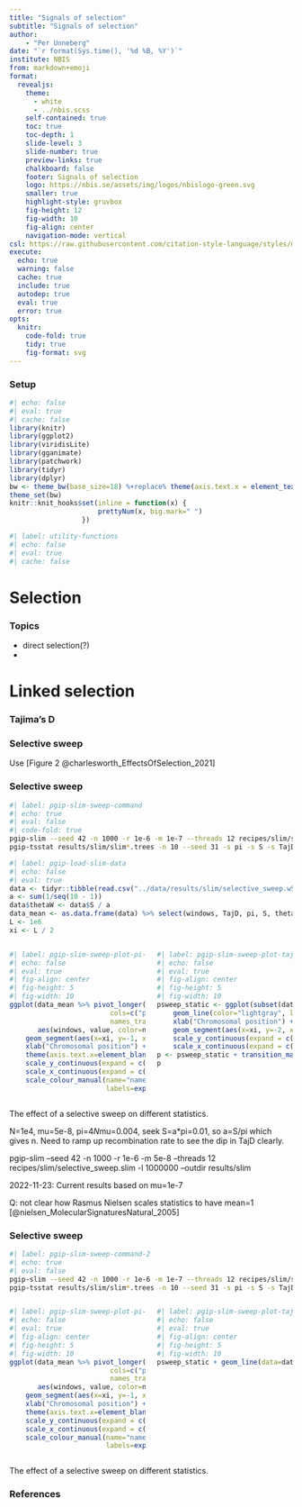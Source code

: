```yaml
---
title: "Signals of selection"
subtitle: "Signals of selection"
author:
    - "Per Unneberg"
date: "`r format(Sys.time(), '%d %B, %Y')`"
institute: NBIS
from: markdown+emoji
format:
  revealjs:
    theme:
      - white
      - ../nbis.scss
    self-contained: true
    toc: true
    toc-depth: 1
    slide-level: 3
    slide-number: true
    preview-links: true
    chalkboard: false
    footer: Signals of selection
    logo: https://nbis.se/assets/img/logos/nbislogo-green.svg
    smaller: true
    highlight-style: gruvbox
    fig-height: 12
    fig-width: 10
    fig-align: center
    navigation-mode: vertical
csl: https://raw.githubusercontent.com/citation-style-language/styles/master/apa.csl
execute:
  echo: true
  warning: false
  cache: true
  include: true
  autodep: true
  eval: true
  error: true
opts:
  knitr:
    code-fold: true
    tidy: true
    fig-format: svg
---
```


### Setup  {visibility="hidden" .unnumbered .unlisted}

```r
#| echo: false
#| eval: true
#| cache: false
library(knitr)
library(ggplot2)
library(viridisLite)
library(gganimate)
library(patchwork)
library(tidyr)
library(dplyr)
bw <- theme_bw(base_size=18) %+replace% theme(axis.text.x = element_text(angle = 45, hjust = 1, vjust = 1))
theme_set(bw)
knitr::knit_hooks$set(inline = function(x) {
                      prettyNum(x, big.mark=" ")
                  })
```
```r
#| label: utility-functions
#| echo: false
#| eval: true
#| cache: false
```


# Selection
### Topics

- direct selection(?)
-


# Linked selection

### Tajima's D

### Selective sweep

Use [Figure 2 @charlesworth_EffectsOfSelection_2021]


### Selective sweep

```bash
#| label: pgip-slim-sweep-command
#| echo: true
#| eval: false
#| code-fold: true
pgip-slim --seed 42 -n 1000 -r 1e-6 -m 1e-7 --threads 12 recipes/slim/selective_sweep.slim -l 1000000 --outdir results/slim
pgip-tsstat results/slim/slim*.trees -n 10 --seed 31 -s pi -s S -s TajD -w 500 --threads 10 | gzip -v - > results/slim/selective_sweep.w500.csv.gz
```

```r
#| label: pgip-load-slim-data
#| echo: false
#| eval: true
data <- tidyr::tibble(read.csv("../data/results/slim/selective_sweep.w500.csv.gz", header=TRUE))
a <- sum(1/seq(10 - 1))
data$thetaW <- data$S / a
data_mean <- as.data.frame(data) %>% select(windows, TajD, pi, S, thetaW) %>% group_by(windows) %>% summarise(TajD=mean(TajD, na.rm=TRUE), pi=mean(pi, na.rm=TRUE), S=mean(S, na.rm=TRUE), thetaW=mean(thetaW, na.rm=TRUE)) %>% mutate(fn="mean", pi_minus_thetaW=pi - thetaW)
L <- 1e6
xi <- L / 2
```


:::: {.columns}

::: {.column width="50%"}

```r
#| label: pgip-slim-sweep-plot-pi-S
#| echo: false
#| eval: true
#| fig-align: center
#| fig-height: 5
#| fig-width: 10
ggplot(data_mean %>% pivot_longer(
                         cols=c("pi", "thetaW", "pi_minus_thetaW"),
                         names_transform=list(name=~readr::parse_factor(.x, levels=c("pi", "thetaW", "pi_minus_thetaW")))),
       aes(windows, value, color=name)) +
    geom_segment(aes(x=xi, y=-1, xend=xi, yend=-2.5), color="black", arrow=arrow(length=unit(0.4, "cm"), type="closed")) +
    xlab("Chromosomal position") + ylab("diversity") + geom_line(linewidth=1) +
    theme(axis.text.x=element_blank(), axis.ticks.x=element_blank(), legend.title=element_blank()) +
    scale_y_continuous(expand = c(0, 0), limits=c(-2.5, 10)) + # , limits = c(-0.001, 0.0045)) +
    scale_x_continuous(expand = c(0, 0), limits = c(0, L)) +
    scale_colour_manual(name="name", values=c("blue", "red", "green"),
                        labels=expression(pi, theta[W] , pi - theta[W]))
```



:::


::: {.column width="50%"}

```r
#| label: pgip-slim-sweep-plot-tajd
#| echo: false
#| eval: true
#| fig-align: center
#| fig-height: 5
#| fig-width: 10
psweep_static <- ggplot(subset(data, fn %in% levels(factor(data$fn))[1:50]), aes(windows, TajD, group=fn)) +
    geom_line(color="lightgray", linewidth=0.5) +
    xlab("Chromosomal position") + theme(axis.text.x=element_blank(), axis.ticks.x=element_blank()) +
    geom_segment(aes(x=xi, y=-2, xend=xi, yend=-2.5), arrow=arrow(length=unit(0.4, "cm"), type="closed")) +
    scale_y_continuous(expand = c(0, 0), limits = c(-2.5, 2.5)) +
    scale_x_continuous(expand = c(0, 0), limits = c(0, L))
p <- psweep_static + transition_manual(fn, cumulative=TRUE)
p
```
:::

::::

The effect of a selective sweep on different statistics.


::: {.notes }

N=1e4, mu=5e-8, pi=4*N*mu=0.004, seek S=a*pi=0.01, so a=S/pi which
gives n. Need to ramp up recombination rate to see the dip in TajD
clearly.

pgip-slim --seed 42 -n 1000 -r 1e-6 -m 5e-8 --threads 12 recipes/slim/selective_sweep.slim -l 1000000 --outdir results/slim

2022-11-23: Current results based on mu=1e-7

Q: not clear how Rasmus Nielsen scales statistics to have mean=1
[@nielsen_MolecularSignaturesNatural_2005]

:::



### Selective sweep

```bash
#| label: pgip-slim-sweep-command-2
#| echo: true
#| eval: false
pgip-slim --seed 42 -n 1000 -r 1e-6 -m 1e-7 --threads 12 recipes/slim/selective_sweep.slim -l 1000000 --outdir results/slim
pgip-tsstat results/slim/slim*.trees -n 10 --seed 31 -s pi -s S -s TajD -w 500 --threads 10 | gzip -v - > results/slim/selective_sweep.w500.csv.gz
```


:::: {.columns}

::: {.column width="50%"}

```r
#| label: pgip-slim-sweep-plot-pi-S-2
#| echo: false
#| eval: true
#| fig-align: center
#| fig-height: 5
#| fig-width: 10
ggplot(data_mean %>% pivot_longer(
                         cols=c("pi", "thetaW", "pi_minus_thetaW"),
                         names_transform=list(name=~readr::parse_factor(.x, levels=c("pi", "thetaW", "pi_minus_thetaW")))),
       aes(windows, value, color=name)) +
    geom_segment(aes(x=xi, y=-1, xend=xi, yend=-2.5), color="black", arrow=arrow(length=unit(0.4, "cm"), type="closed")) +
    xlab("Chromosomal position") + ylab("diversity") + geom_line(linewidth=1) +
    theme(axis.text.x=element_blank(), axis.ticks.x=element_blank(), legend.title=element_blank()) +
    scale_y_continuous(expand = c(0, 0), limits=c(-2.5, 10)) + # , limits = c(-0.001, 0.0045)) +
    scale_x_continuous(expand = c(0, 0), limits = c(0, L)) +
    scale_colour_manual(name="name", values=c("blue", "red", "green"),
                        labels=expression(pi, theta[W] , pi - theta[W]))
```



:::


::: {.column width="50%"}

```r
#| label: pgip-slim-sweep-plot-tajd-2
#| echo: false
#| eval: true
#| fig-align: center
#| fig-height: 5
#| fig-width: 10
psweep_static + geom_line(data=data_mean, color="red", linewidth=1.5)
```
:::

::::


The effect of a selective sweep on different statistics.



### References
